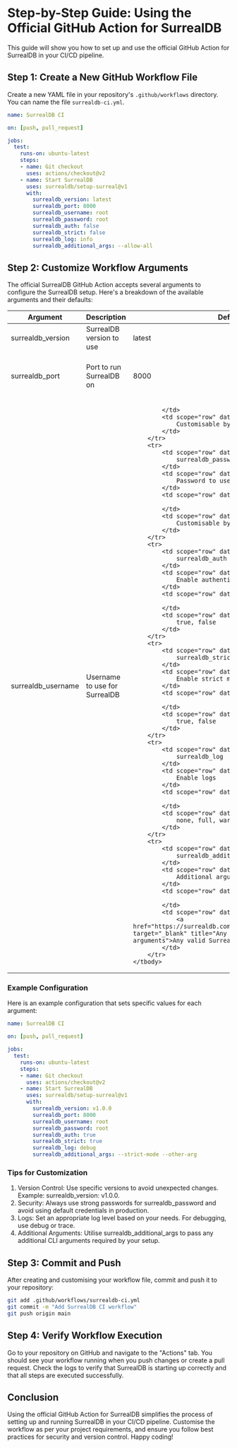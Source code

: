 # Step-by-Step Guide: Using the Official GitHub Action for SurrealDB

This guide will show you how to set up and use the official GitHub Action for SurrealDB in your CI/CD pipeline.

## Step 1: Create a New GitHub Workflow File

Create a new YAML file in your repository's `.github/workflows` directory. You can name the file `surrealdb-ci.yml`.

```yaml
name: SurrealDB CI

on: [push, pull_request]

jobs:
  test:
    runs-on: ubuntu-latest
    steps:
    - name: Git checkout
      uses: actions/checkout@v2
    - name: Start SurrealDB
      uses: surrealdb/setup-surreal@v1
      with:
        surrealdb_version: latest
        surrealdb_port: 8000
        surrealdb_username: root
        surrealdb_password: root
        surrealdb_auth: false
        surrealdb_strict: false
        surrealdb_log: info
        surrealdb_additional_args: --allow-all
```

## Step 2: Customize Workflow Arguments

The official SurrealDB GitHub Action accepts several arguments to configure the SurrealDB setup. Here's a breakdown of the available arguments and their defaults:

<table>
    <thead>
        <tr>
            <th scope="col">Argument</th>
            <th scope="col">Description</th>
            <th scope="col">Default</th>
            <th scope="col">Value</th>
        </tr>
    </thead>
    <tbody>
        <tr>
            <td scope="row" data-label="Argument">
                surrealdb_version
            </td>
            <td scope="row" data-label="Description">
                SurrealDB version to use
            </td>
            <td scope="row" data-label="Default">
                latest
            </td>
            <td scope="row" data-label="Value">
                latest, v1.x.x
            </td>
        </tr>
        <tr>
            <td scope="row" data-label="Argument">
                surrealdb_port
            </td>
            <td scope="row" data-label="Description">
                Port to run SurrealDB on
            </td>
            <td scope="row" data-label="Default">
                8000
            </td>
            <td scope="row" data-label="Value">
                Valid number from 0 to 65535
            </td>
        </tr>
        <tr>
            <td scope="row" data-label="Argument">
                surrealdb_username
            </td>
            <td scope="row" data-label="Description">
                Username to use for SurrealDB
            </td>
            <td scope="row" data-label="Default">
                
            </td>
            <td scope="row" data-label="Value">
                Customisable by the user
            </td>
        </tr>
        <tr>
            <td scope="row" data-label="Argument">
                surrealdb_password
            </td>
            <td scope="row" data-label="Description">
                Password to use for SurrealDB         
            </td>
            <td scope="row" data-label="Default">
                
            </td>
            <td scope="row" data-label="Value">
                Customisable by the user
            </td>
        </tr>
        <tr>
            <td scope="row" data-label="Argument">
                surrealdb_auth
            </td>
            <td scope="row" data-label="Description">
                Enable authentication        
            </td>
            <td scope="row" data-label="Default">
                
            </td>
            <td scope="row" data-label="Value">
                true, false
            </td>
        </tr>
        <tr>
            <td scope="row" data-label="Argument">
                surrealdb_strict
            </td>
            <td scope="row" data-label="Description">
                Enable strict mode       
            </td>
            <td scope="row" data-label="Default">
                
            </td>
            <td scope="row" data-label="Value">
                true, false
            </td>
        </tr>
        <tr>
            <td scope="row" data-label="Argument">
                surrealdb_log
            </td>
            <td scope="row" data-label="Description">
                Enable logs       
            </td>
            <td scope="row" data-label="Default">
                
            </td>
            <td scope="row" data-label="Value">
                none, full, warn, info, debug, trace
            </td>
        </tr>
        <tr>
            <td scope="row" data-label="Argument">
                surrealdb_additional_args
            </td>
            <td scope="row" data-label="Description">
                Additional arguments for SurrealDB       
            </td>
            <td scope="row" data-label="Default">
                
            </td>
            <td scope="row" data-label="Value">
                <a href="https://surrealdb.com/docs/surrealdb/cli/start#" target="_blank" title="Any valid SurrealDB CLI arguments">Any valid SurrealDB CLI arguments</a>
            </td>
        </tr>
    </tbody>
</table>


### Example Configuration

Here is an example configuration that sets specific values for each argument:

```yaml
name: SurrealDB CI

on: [push, pull_request]

jobs:
  test:
    runs-on: ubuntu-latest
    steps:
    - name: Git checkout
      uses: actions/checkout@v2
    - name: Start SurrealDB
      uses: surrealdb/setup-surreal@v1
      with:
        surrealdb_version: v1.0.0
        surrealdb_port: 8000
        surrealdb_username: root
        surrealdb_password: root
        surrealdb_auth: true
        surrealdb_strict: true
        surrealdb_log: debug
        surrealdb_additional_args: --strict-mode --other-arg
```

### Tips for Customization

1. Version Control: Use specific versions to avoid unexpected changes. Example: surrealdb_version: v1.0.0.
2. Security: Always use strong passwords for surrealdb_password and avoid using default credentials in production.
3. Logs: Set an appropriate log level based on your needs. For debugging, use debug or trace.
4. Additional Arguments: Utilise surrealdb_additional_args to pass any additional CLI arguments required by your setup.

## Step 3: Commit and Push

After creating and customising your workflow file, commit and push it to your repository:
```sh
git add .github/workflows/surrealdb-ci.yml
git commit -m "Add SurrealDB CI workflow"
git push origin main
```

## Step 4: Verify Workflow Execution

Go to your repository on GitHub and navigate to the "Actions" tab. You should see your workflow running when you push changes or create a pull request. Check the logs to verify that SurrealDB is starting up correctly and that all steps are executed successfully.

## Conclusion

Using the official GitHub Action for SurrealDB simplifies the process of setting up and running SurrealDB in your CI/CD pipeline. Customise the workflow as per your project requirements, and ensure you follow best practices for security and version control. Happy coding!

